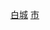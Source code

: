 {{Catnav|頁面分類|...|中国各省城市|吉林城市|吉林县级市}}
{{Catnav|頁面分類|...|吉林行政区划|吉林县级行政区|吉林县级市}}
{{Catnav|頁面分類|...|吉林地级市|白城|白城行政区划|白城区县市}}
[[Category:吉林县级市|白城]]
[[Category:白城区县市|市]]
{{catmore|洮南市|吉林省洮南市}}
